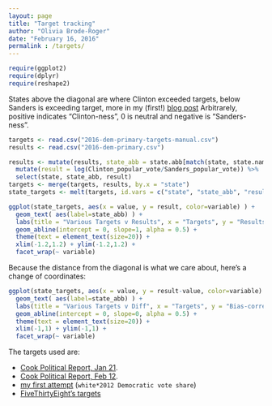 ```yaml
---
layout: page
title: "Target tracking"
author: "Olivia Brode-Roger"
date: "February 16, 2016"
permalink : /targets/
---
```


```r
require(ggplot2)
require(dplyr)
require(reshape2)
```

States above the diagonal are where Clinton exceeded targets, below Sanders is exceeding target, more in my (first!) [blog post]({% post_url 2016-02-10-targets-v-results %})
Arbitrarely, positive indicates "Clinton-ness", 0 is neutral and negative is "Sanders-ness".

```r
targets <- read.csv("2016-dem-primary-targets-manual.csv")
results <- read.csv("2016-dem-primary.csv")

results <- mutate(results, state_abb = state.abb[match(state, state.name)]) %>%
  mutate(result = log(Clinton_popular_vote/Sanders_popular_vote)) %>%
  select(state, state_abb, result)
targets <- merge(targets, results, by.x = "state")
state_targets <- melt(targets, id.vars = c("state", "state_abb", "result"))

ggplot(state_targets, aes(x = value, y = result, color=variable) ) +
  geom_text( aes(label=state_abb) ) +
  labs(title = "Various Targets v Results", x = "Targets", y = "Results", size = "Total delegates") +
  geom_abline(intercept = 0, slope=1, alpha = 0.5) +
  theme(text = element_text(size=20)) +
  xlim(-1.2,1.2) + ylim(-1.2,1.2) +
  facet_wrap(~ variable)
```

Because the distance from the diagonal is what we care about, here's a change of coordinates:
```r
ggplot(state_targets, aes(x = value, y = result-value, color=variable) ) +
  geom_text( aes(label=state_abb) ) +
  labs(title = "Various Targets v Diff", x = "Targets", y = "Bias-corrected result") +
  geom_abline(intercept = 0, slope=0, alpha = 0.5) +
  theme(text = element_text(size=20)) +
  xlim(-1,1) + ylim(-1,1) +
  facet_wrap(~ variable)
```
The targets used are:

- [Cook Political Report, Jan 21](http://cookpolitical.com/story/9179).
- [Cook Political Report, Feb 12](http://cookpolitical.com/story/9258).
- [my first attempt]({% post_url 2016-02-15-targets---FiveThirtyEight-edition %}) (`white*2012 Democratic vote share`)
- [FiveThirtyEight's targets](http://fivethirtyeight.com/features/bernie-sanderss-path-to-the-nomination/)
